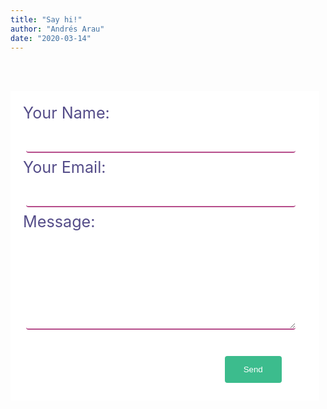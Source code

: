 ```yaml
---
title: "Say hi!"
author: "Andrés Arau"
date: "2020-03-14"
---
```


<head>


<style>

#form-container {
background-color:white;
padding:20px;

}

input, textarea {
  width: 95%;
  padding: 12px 20px;
  margin: 8px 5px;
  display: inline-block;
  border: none;
  border-bottom: 2px solid #B64D8B;
  border-radius: 4px;
  box-sizing: border-box;
  background-color:white;
  -webkit-transition: 0.5s;
  transition: 0.5s;
  outline: none;
}

textarea {
  height: 150px !important;
}

input:focus {
  border: 2px solid #B64D8B !important;
}

textarea:focus {
  border: 2px solid #B64D8B !important;
}



input[type=submit] {
  width: 20%;
  background-color: #3CBC8D;
  color: white;
  padding: 14px 20px;
  margin: 8px 40px;
  border: none;
  border-radius: 4px;
  cursor: pointer;
 float: right;
}


input[type=submit]:hover {
  background-color: #3CBC8D;
}

.form-label{
  font-size: 180% !important;
  color: #554D89 !important;

}


#form-container {
    width: 90%;
    border: none;
    overflow: hidden; /* will contain if #first is longer than #second */
}

#first {
    float:left;
    overflow: hidden; /* if you don't want #second to wrap below #first */
    width:40% ;
    height: 100%; 
}


#second {
    width: 60%;
    float:right; /* add this */
}

</style>

</head>

<br>
<br>


<div id = "form-container">

  


<form action="https://formspree.io/mrgozkqn" method="POST">
    <label class = "form-label">
    Your Name:
    <input type="text" name="name">
  </label>
  <label class = "form-label">
    Your Email:
    <input type="email" name="_replyto">
  </label>
  <label class = "form-label">
    Message:
    <textarea name="message"></textarea>
  </label>
  <input type="submit" value="Send">
  <br>

</form>


</div>